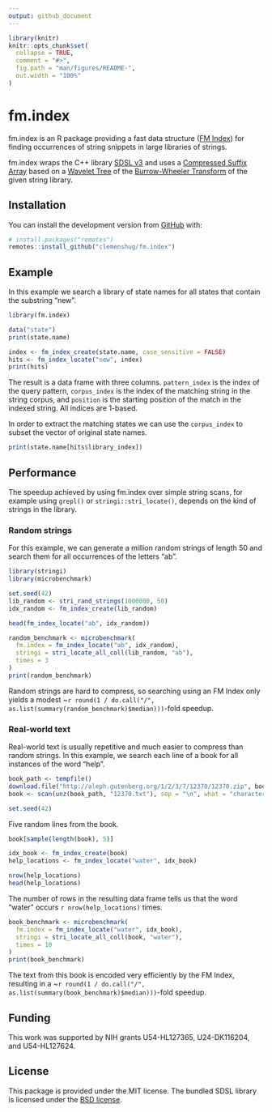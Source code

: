 ```yaml
---
output: github_document
---
```


<!-- README.md is generated from README.Rmd. Please edit that file -->

```r
library(knitr)
knitr::opts_chunk$set(
  collapse = TRUE,
  comment = "#>",
  fig.path = "man/figures/README-",
  out.width = "100%"
)
```

# fm.index

fm.index is an R package providing a fast data structure
([FM Index](https://en.wikipedia.org/wiki/FM-index)) for finding occurrences
of string snippets in large libraries of strings.

fm.index wraps the C++ library [SDSL v3](https://github.com/xxsds/sdsl-lite)
and uses a [Compressed Suffix Array](https://en.wikipedia.org/wiki/Compressed_suffix_array)
based on a [Wavelet Tree](https://en.wikipedia.org/wiki/Wavelet_Tree) of the
[Burrow-Wheeler Transform](https://en.wikipedia.org/wiki/Burrows%E2%80%93Wheeler_transform)
of the given string library.

## Installation

You can install the development version from [GitHub](https://github.com/) with:

``` r
# install.packages("remotes")
remotes::install_github("clemenshug/fm.index")
```
## Example

In this example we search a library of state names for all states that contain
the substring "new".

```r
library(fm.index)

data("state")
print(state.name)

index <- fm_index_create(state.name, case_sensitive = FALSE)
hits <- fm_index_locate("new", index)
print(hits)
```

The result is a data frame with three columns. `pattern_index` is the index of
the query pattern, `corpus_index` is the index of the matching string in the
string corpus, and `position` is the starting position of the match in the indexed
string. All indices are 1-based.

In order to extract the matching states we can use the `corpus_index` to subset
the vector of original state names.

```r
print(state.name[hits$library_index])
```



## Performance

The speedup achieved by using fm.index over simple string scans, for example
using `grepl()` or `stringi::stri_locate()`, depends on the kind of strings
in the library.

### Random strings

For this example, we can generate a million random strings of length 50 and
search them for all occurrences of the letters "ab".

```r
library(stringi)
library(microbenchmark)

set.seed(42)
lib_random <- stri_rand_strings(1000000, 50)
idx_random <- fm_index_create(lib_random)

head(fm_index_locate("ab", idx_random))

random_benchmark <- microbenchmark(
  fm.index = fm_index_locate("ab", idx_random),
  stringi = stri_locate_all_coll(lib_random, "ab"),
  times = 3
)
print(random_benchmark)
```

Random strings are hard to compress, so searching using an FM Index only yields
a modest ~`r round(1 / do.call("/", as.list(summary(random_benchmark)$median)))`-fold speedup.

### Real-world text

Real-world text is usually repetitive and much easier to compress than
random strings. In this example, we search each line of a book for all instances
of the word "help".

```r
book_path <- tempfile()
download.file("http://aleph.gutenberg.org/1/2/3/7/12370/12370.zip", book_path)
book <- scan(unz(book_path, "12370.txt"), sep = "\n", what = "character")
```

```r
set.seed(42)
```

Five random lines from the book.

```r
book[sample(length(book), 5)]
```

```r
idx_book <- fm_index_create(book)
help_locations <- fm_index_locate("water", idx_book)

nrow(help_locations)
head(help_locations)
```

The number of rows in the resulting data frame tells us that the word "water"
occurs `r nrow(help_locations)` times.

```r
book_benchmark <- microbenchmark(
  fm.index = fm_index_locate("water", idx_book),
  stringi = stri_locate_all_coll(book, "water"),
  times = 10
)
print(book_benchmark)
```

The text from this book is encoded very efficiently by the FM Index, resulting
in a ~`r round(1 / do.call("/", as.list(summary(book_benchmark)$median)))`-fold speedup.

## Funding

This work was supported by NIH grants U54-HL127365, U24-DK116204, and
U54-HL127624.

## License

This package is provided under the MIT license. The bundled SDSL library is
licensed under the [BSD license](https://github.com/xxsds/sdsl-lite/blob/9930944f14965c4180e40f7acd5f368fd82a3329/LICENSE).
